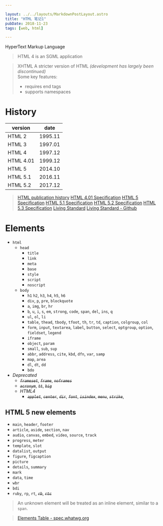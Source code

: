 ```yaml
---

layout: ../../layouts/MarkdownPostLayout.astro
title: "HTML 笔记1"
pubDate: 2018-11-23
tags: [web, html]

---
```


HyperText Markup Language

> HTML 4 is an SGML application

> XHTML
> A stricter version of HTML *(development has largely been discontinued)*
> \
> Some key features:
> - requires end tags
> - supports namespaces

# History

| version   | date    |
| --------- | ------- |
| HTML 2    | 1995.11 |
| HTML 3    | 1997.01 |
| HTML 4    | 1997.12 |
| HTML 4.01 | 1999.12 |
| HTML 5    | 2014.10 |
| HTML 5.1  | 2016.11 |
| HTML 5.2  | 2017.12 |

> [HTML publication history](https://www.w3.org/standards/history/html/)
> [HTML 4.01 Specification](https://www.w3.org/TR/html401/)
> [HTML 5 Specification](https://www.w3.org/TR/2018/SPSD-html5-20180327/)
> [HTML 5.1 Specification](https://www.w3.org/TR/2021/SPSD-html51-20210128/)
> [HTML 5.2 Specification](https://www.w3.org/TR/2021/SPSD-html52-20210128/)
> [HTML 5.3 Specification](https://www.w3.org/TR/2021/NOTE-html53-20210128/)
> [Living Standard](https://html.spec.whatwg.org/)
> [Living Standard - Github](https://github.com/whatwg/html)

# Elements

- `html`
  + `head`
    * `title`
    * `link`
    * `meta`
    * `base`
    * `style`
    * `script`
    * `noscript`
  + `body`
    * `h1` `h2`, `h3`, `h4`, `h5`, `h6`
    * `div`, `p`, `pre`, `blockquote`
    * `a`, `img`, `br`, `hr`
    * `b`, `u`, `i`, `s`, `em`, `strong`, `code`, `span`, `del`, `ins`, `q`
    * `ul`, `ol`, `li`
    * `table`, `thead`, `tbody`, `tfoot`, `th`, `tr`, `td`, `caption`, `colgroup`, `col`
    * `form`, `input`, `textarea`, `label`, `button`, `select`, `optgroup`, `option`, `fieldset`, `legend`
    * `iframe`
    * `object`, `param`
    * `small`, `sub`, `sup`
    * `abbr`, `address`, `cite`, `kbd`, `dfn`, `var`, `samp`
    * `map`, `area`
    * `dl`, `dt`, `dd`
    * `bdo`
- *Deprecated*
  + *~~`frameset`~~*, *~~`frame`~~*, *~~`noframes`~~*
  + *~~`acronym`~~*, *~~`tt`~~*, *~~`big`~~*
  + *HTML4*
    * *~~`applet`~~*, *~~`center`~~*, *~~`dir`~~*, *~~`font`~~*, *~~`isindex`~~*, *~~`menu`~~*, *~~`strike`~~*, 


## HTML 5 new elements

- `main`, `header`, `footer`
- `article`, `aside`, `section`, `nav`
- `audio`, `canvas`, `embed`, `video`, `source`, `track`
- `progress`, `meter`
- `template`, `slot`
- `datalist`, `output`
- `figure`, `figcaption`
- `picture`
- `details`, `summary`
- `mark`
- `data`, `time`
- `wbr`
- `bdi`
- `ruby`, `rp`, `rt`, *~~`rb`~~*, *~~`rtc`~~*



> An unknown element will be treated as an inline element, similar to a `span`.

> [Elements Table - spec.whatwg.org](https://html.spec.whatwg.org/multipage/indices.html#elements-3)

